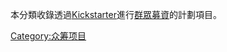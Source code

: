 {{cat main|Kickstarter}}
本分類收錄透過[[Kickstarter|Kickstarter]]進行[[群眾募資|群眾募資]]的計劃項目。

[[Category:众筹项目|Category:众筹项目]]
